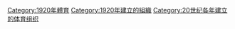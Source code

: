 {{Cat topic in year| topic=建立的體育組織| year=1920}}

[[Category:1920年體育|Category:1920年體育]]
[[Category:1920年建立的組織|Category:1920年建立的組織]]
[[Category:20世纪各年建立的体育组织|Category:20世纪各年建立的体育组织]]